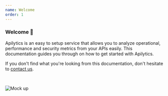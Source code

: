 ```yaml
---
name: Welcome
order: 1
---
```


### Welcome 👋

Apilytics is an easy to setup service that allows you to analyze operational, performance and security metrics from your APIs easily. This documentation guides you through on how to get started with Apilytics.

If you don't find what you're looking from this documentation, don't hesitate to [contact us](/contact).

<br />

![Mock up](/mock-ups/time-frame.gif)
